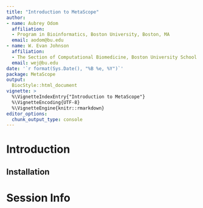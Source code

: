 ```yaml
---
title: "Introduction to MetaScope"
author: 
- name: Aubrey Odom
  affiliation: 
  - Program in Bioinformatics, Boston University, Boston, MA
  email: aodom@bu.edu
- name: W. Evan Johnson
  affiliation:
  - The Section of Computational Biomedicine, Boston University School of Medicine, Boston, MA
  email: wej@bu.edu
date: '`r format(Sys.Date(), "%B %e, %Y")`'
package: MetaScope
output: 
  BiocStyle::html_document
vignette: >
  %\VignetteIndexEntry{"Introduction to MetaScope"}
  %\VignetteEncoding{UTF-8}  
  %\VignetteEngine{knitr::rmarkdown}
editor_options: 
  chunk_output_type: console
---
```


# Introduction

## Installation

# Session Info
